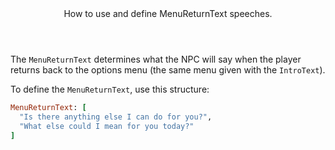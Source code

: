 <Header title="MenuReturnText">
  How to use and define MenuReturnText speeches.
</Header>

The `MenuReturnText` determines what the NPC will say when the player returns back to the options menu (the same menu given with the `IntroText`).

<PMSpeeches speech="MenuReturnText"/>

To define the `MenuReturnText`, use this structure:

```ruby
MenuReturnText: [
  "Is there anything else I can do for you?", 
  "What else could I mean for you today?"
]
```
<ImageWithCaption src="/images/documentation/poke-market/MenuReturnText 1.png" caption="MenuReturnText 1"/>
<ImageWithCaption src="/images/documentation/poke-market/MenuReturnText 2.png" caption="MenuReturnText 2"/>